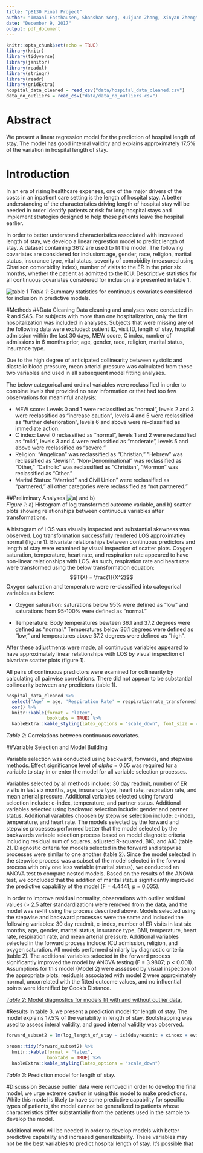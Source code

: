 ```yaml
---
title: "p8130 Final Project"
author: "Imaani Easthausen, Shanshan Song, Huijuan Zhang, Xinyan Zheng"
date: "December 9, 2017"
output: pdf_document
---
```


```r
knitr::opts_chunk$set(echo = TRUE)
library(knitr)
library(tidyverse)
library(janitor)
library(readxl)
library(stringr)
library(readr)
library(gridExtra)
hospital_data_cleaned = read_csv("data/hospital_data_cleaned.csv")
data_no_outliers = read_csv("data/data_no_outliers.csv")
```
# Abstract
We present a linear regression model for the prediction of hospital length of stay. The model has good internal validity and explains approximately 17.5% of the variation in hospital length of stay.

# Introduction
In an era of rising healthcare expenses, one of the major drivers of the costs in an inpatient care setting is the length of hospital stay. A better understanding of the characteristics driving length of hospital stay will be needed in order  identify patients at risk for long hospital stays and implement strategies designed to help these patients leave the hospital earlier. 

In order to better understand characteristics associated with increased length of stay, we develop a linear regrestion model to predict length of stay. A dataset containing 3612 are used to fit the model. The following covariates are considered for inclusion: age, gender, race, religion, marital status, insurance type, vital status, severity of comobidity (measured using Charlson comorbidity index), number of visits to the ER in the prior six months, whether the patient as admitted to the ICU. Descriptive statistics for all continuous covariates considered for inclusion are presented in table 1. 

![table 1](transform_fig/summary_statistics_quantative.jpg)
*Table 1*: Summary statistics for continuous covariates considered for inclusion in predictive models. 

#Methods
##Data Cleaning
Data cleaning and analyses were conducted in R and SAS. For subjects with more than one hospitalization, only the first hospitalization was included in analyses. Subjects that were missing any of the following data were excluded: patient ID, visit ID, length of stay, hospital admission within the last 30 days, MEW score, C index, number of admissions in 6 months prior, age, gender, race, religion, marital status, insurance type.

Due to the high degree of anticipated collinearity between systolic and diastolic blood pressure, mean arterial pressure was calculated from these two variables and used in all subsequent model fitting analyses.  

The below categorical and ordinal variables were reclassified in order to combine levels that provided no new information or that had too few observations for meaninful analysis:
 
 * MEW score: Levels 0 and 1 were reclassified as "normal", levels 2 and 3 were reclassified as "increase caution", levels 4 and 5 were reclassified as "further deterioration", levels 6 and above were re-classified as immediate action.
 * C index: Level 0 reclassified as "normal", levels 1 and 2 were reclassified as "mild", levels 3 and 4 were reclassified as "moderate", levels 5 and above were reclassified as "severe."
 * Religion: "Angelican" was reclassified as "Christian," "Hebrew" was reclassified as "Jewish", "Non-Denominational" was reclassified as "Other," "Catholic" was reclassified as "Christian", "Mormon" was reclassified as "Other."
 * Marital Status: "Married" and Civil Union" were reclassified as "partnered," all other categories were reclassified as "not partnered."

##Preliminary Analyses
![a) and b)](transform_fig/Slide1.jpg)  
*Figure 1*: a) Histogram of log transformed outcome variable, and b) scatter plots showing relationships between continuous variables after transformations. 

A histogram of LOS was visually inspected and substantial skewness was observed. Log transformation successfully rendered LOS approximatley normal (figure 1). Bivariate relationships between continuous predictors and length of stay were examined by visual inspection of scatter plots. Oxygen saturation, temperature, heart rate, and respiration rate appeared to have non-linear relationships with LOS. As such, respiration rate and heart rate were transformed using the below transformation equation:
$$T(X) = \frac{1}{X^2}$$
Oxygen saturation and temperature were re-classified into categorical variables as below: 

* Oxygen saturation: saturations below 95% were defined as "low" and saturations from 95-100% were defined as "normal."

* Temperature: Body temperatures bewteen 36.1 and 37.2 degrees were defined as "normal." Temperatures below 36.1 degrees were defined as "low," and temperatures above 37.2 degrees were defined as "high".

After these adjustments were made, all continuous variables appeared to have approximately linear relationships with LOS by visual inspection of bivariate scatter plots (figure 1). 

All pairs of continuous predictors were examined for collinearity by calculating all pairwise correlations. There did not appear to be substantial collinearity between any predictors (table 1). 

```r
hospital_data_cleaned %>%
  select('Age' = age, 'Respiration Rate' = respirationrate_transformed, 'Mean Arterial Pressure' = mean_arterial_pressure, 'Heart Rate' = heartrate_transformed, "BMI" = bmi) %>%
  cor() %>%
  knitr::kable(format = "latex", 
               booktabs = TRUE) %>% 
  kableExtra::kable_styling(latex_options = "scale_down", font_size = 4)

```
*Table 2*: Correlations between continuous covariates. 

##Variable Selection and Model Building

Variable selection was conducted using backward, forwards, and stepwise methods. Effect significance level of $alpha$ = 0.05 was required for a variable to stay in or enter the model for all variable selection processes. 

Variables selected by all methods include: 30 day readmit, number of ER visits in last six months, age, insurance type, heart rate, respiration rate, and mean arterial pressure. Additional variables selected using forward selection include: c-index, temperature, and partner status. Additional variables selected using backward selection include: gender and partner status. Additional varaibles choosen by stepwise selection include: c-index, temperature, and heart rate. The models selected by the forward and stepwise processes performed better that the model selected by the backwards variable selection process based on model diagnotic criteria including residual sum of squares, adjusted R-squared, BIC, and AIC (table 2). Diagnostic criteria for models selected in the forward and stepwise processes were similar to one another (table 2). Since the model selected in the stepwise process was a subset of the model selected in the forward process with only one less variable (marital status), we conducted an ANOVA test to compare nested models. Based on the results of the ANOVA test, we concluded that the addition of marital status significantly improved the predictive capability of the model (F = 4.4441; p = 0.035). 


In order to improve residual normality, observations with outlier residual values (> 2.5 after standardization) were removed from the data, and the model was re-fit using the process described above. Models selected using the stepwise and backward processes were the same and included the following variables: 30 day readmit, c-index, number of ER visits in last six months, age, gender, marital status, insurance type, BMI, temperature, heart rate, respiration rate, and mean arterial pressure. Additional variables selected in the forward process include: ICU admission, religion, and oxygen saturation. All models performed similarly by diagnostic criteria (table 2). The additional variables selected in the forward process significantly improved the model by ANOVA testing (F = 3.9807; p < 0.001). Assumptions for this model (Model 2) were asssesed by visual inspection of the appropriate plots; residuals associated with model 2 were approximately normal, uncorrelated with the fitted outcome values, and no influential points were identified by Cook's Distance.  

[*Table 2*: Model diagnostics for models fit with and without outlier data. ](transform_fig/diagnostics_tables_criterion.jpg) 


#Results
In table 3, we present a prediction model for length of stay. The model explains 17.5% of the variability in length of stay. Bootstrapping was used to assess interal validity, and good internal validity was observed. 

```r
forward_subset2 = lm(log_length_of_stay ~ is30dayreadmit + cindex + evisit + icu_flag + age + gender + religion +  maritalstatus + insurancetype + bmi + o2sat_cat + temperature_cat + heartrate_transformed + respirationrate_transformed + mean_arterial_pressure, data = data_no_outliers)

broom::tidy(forward_subset2) %>%
  knitr::kable(format = "latex", 
               booktabs = TRUE) %>% 
  kableExtra::kable_styling(latex_options = "scale_down")
```
*Table 3*: Prediction model for length of stay. 

#Discussion 
Because outlier data were removed in order to develop the final model, we urge extreme caution in using this model to make predictions. While this model is likely to have some predictive capability for specific types of patients, the model cannot be generalized to patients whose characteristics differ substantially from the patients used in the sample to develop the model.

Additional work will be needed in order to develop models with better predictive capability and increased generalizability. These variables may not be the best variables to predict hospital length of stay. It's possible that 





 